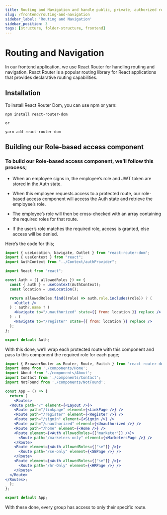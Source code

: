 ```yaml
---
title: Routing and Navigation and handle public, private, authorized route
slug: /frontend/routing-and-navigation
sidebar_label: 'Routing and Navigation'
sidebar_position: 3
tags: [structure, folder-structure, frontend]
---
```


# Routing and Navigation

In our frontend application, we use React Router for handling routing and navigation. React Router is a popular routing library for React applications that provides declarative routing capabilities.

## Installation

To install React Router Dom, you can use npm or yarn:

```shell
npm install react-router-dom

or

yarn add react-router-dom
```

## Building our Role-based access component

### To build our Role-based access component, we’ll follow this process;

* When an employee signs in, the employee’s role and JWT token are stored in the Auth state.

* When this employee requests access to a protected route, our role-based access component will access the Auth state and retrieve the employee’s role.
* The employee’s role will then be cross-checked with an array containing the required roles for that route.
* If the user’s role matches the required role, access is granted, else access will be denied.


Here’s the code for this;

```jsx
import { useLocation, Navigate, Outlet } from "react-router-dom";
import { useContext } from "react";
import AuthContext from "../Context/authProvider";

import React from "react";

const Auth = ({ allowedRoles }) => {
  const { auth } = useContext(AuthContext);
  const location = useLocation();

  return allowedRoles.find((role) => auth.role.includes(role)) ? (
    <Outlet />
  ) : auth?.name ? (
    <Navigate to="/unauthorized" state={{ from: location }} replace />
  ) : (
    <Navigate to="/register" state={{ from: location }} replace />
  );
};

export default Auth;
```

With this done, we’ll wrap each protected route with this component and pass to this component the required role for each page;

```jsx
import { BrowserRouter as Router, Route, Switch } from 'react-router-dom';
import Home from './components/Home';
import About from './components/About';
import Contact from './components/Contact';
import NotFound from './components/NotFound';

const App = () => {
  return (
    <Routes>
  <Route path="/" element={<Layout />}>
    <Route path="/linkpage" element={<LinkPage />} />
    <Route path="/register" element={<Register />} />
    <Route path="/signin" element={<Signin />} />
    <Route path="/unauthorized" element={<Unauthorized />} />
    <Route path="/home" element={<Home />} />
    <Route element={<Auth allowedRoles={["marketer"]} />}>
      <Route path="/marketers-only" element={<MarketersPage />} />
    </Route>
    <Route element={<Auth allowedRoles={["se"]} />}>
      <Route path="/se-only" element={<SEPage />} />
    </Route>
    <Route element={<Auth allowedRoles={["se"]} />}>
      <Route path="/hr-Only" element={<HRPage />} />
    </Route>
  </Route>
</Routes>;
  );
};

export default App;
```

With these done, every group has access to only their specific route.